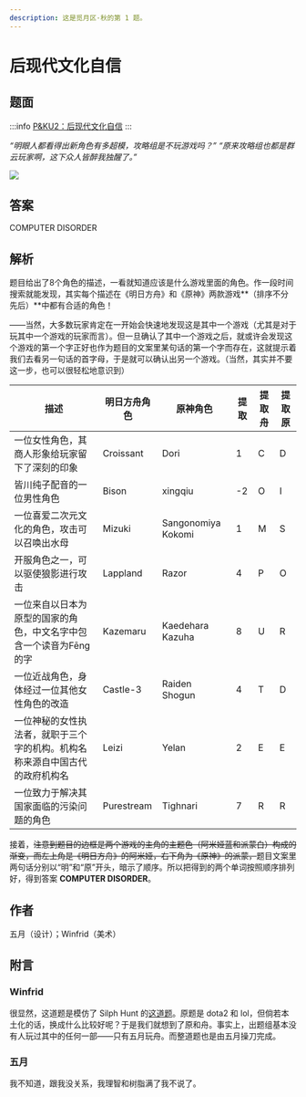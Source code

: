 ```yaml
---
description: 这是觅月区·秋的第 1 题。
---
```


# 后现代文化自信

## 题面
:::info
[P\&KU2：后现代文化自信](https://pnku2.pkupuzzle.art/#/game/miyue/autumn\_01)
:::

_“明眼人都看得出新角色有多超模，攻略组是不玩游戏吗？”_
_“原来攻略组也都是群云玩家啊，这下众人皆醉我独醒了。”_

![](./08-hou-xian-dai-wen-hua-zi-xin.assets/image_1.webp)

## 答案

COMPUTER DISORDER

## 解析

题目给出了8个角色的描述，一看就知道应该是什么游戏里面的角色。作一段时间搜索就能发现，其实每个描述在《明日方舟》和《原神》两款游戏**（排序不分先后）**中都有合适的角色！

——当然，大多数玩家肯定在一开始会快速地发现这是其中一个游戏（尤其是对于玩其中一个游戏的玩家而言）。但一旦确认了其中一个游戏之后，就或许会发现这个游戏的第一个字正好也作为题目的文案里某句话的第一个字而存在，这就提示着我们去看另一句话的首字母，于是就可以确认出另一个游戏。（当然，其实并不要这一步，也可以很轻松地意识到）

| 描述                                     | 明日方舟角色     | 原神角色               | 提取 | 提取舟 | 提取原 |
| -------------------------------------- | ---------- | ------------------ | -- | --- | --- |
| 一位女性角色，其商人形象给玩家留下了深刻的印象                | Croissant  | Dori               | 1  | C   | D   |
| 皆川纯子配音的一位男性角色                          | Bison      | xingqiu            | -2 | O   | I   |
| 一位喜爱二次元文化的角色，攻击可以召唤出水母                 | Mizuki     | Sangonomiya Kokomi | 1  | M   | S   |
| 开服角色之一，可以驱使狼影进行攻击                      | Lappland   | Razor              | 4  | P   | O   |
| 一位来自以日本为原型的国家的角色，中文名字中包含一个读音为Fēng的字    | Kazemaru   | Kaedehara Kazuha   | 8  | U   | R   |
| 一位近战角色，身体经过一位其他女性角色的改造                 | Castle-3   | Raiden Shogun      | 4  | T   | D   |
| 一位神秘的女性执法者，就职于三个字的机构。机构名称来源自中国古代的政府机构名 | Leizi      | Yelan              | 2  | E   | E   |
| 一位致力于解决其国家面临的污染问题的角色                   | Purestream | Tighnari           | 7  | R   | R   |

接着，~~注意到题目的边框是两个游戏的主角的主题色（阿米娅蓝和派蒙白）构成的渐变，而左上角是《明日方舟》的阿米娅，右下角为《原神》的派蒙，~~题目文案里两句话分别以“明”和“原”开头，暗示了顺序。所以把得到的两个单词按照顺序排列好，得到答案 **COMPUTER DISORDER**。

## 作者

五月（设计）；Winfrid（美术）

## 附言

### Winfrid

很显然，这道题是模仿了 Silph Hunt 的[这道题](https://silphpuzzlehunt.com/puzzle/handshake)。原题是 dota2 和 lol，但倘若本土化的话，换成什么比较好呢？于是我们就想到了原和舟。事实上，出题组基本没有人玩过其中的任何一部——只有五月玩舟。而整道题也是由五月操刀完成。

### 五月

我不知道，跟我没关系，我理智和树脂满了我不说了。
